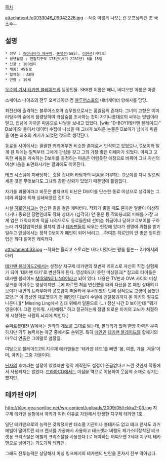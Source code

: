 [[목차]]

attachment:/c0033046_09042226.jpg
--작중 이렇게 나오는건 오프닝외엔 초 극소수--
== 설명 ==
 * 성우 : [[하야시바라 메구미]], [[홍영란]](SBS), [[이현선]](비디오)
 * 생년월일 : 연합지구력 173년(서기 2281년) 6월 15일
 * 신장 : 160센티 
 * 체중: 45킬로 
 * 혈액형 : AB형 
 * 연령 : 19세

[[우주의 기사 테카맨 블레이드]]의 등장인물. SBS판 이름은 애니, 비디오판 이름은 아랑.

스페이스 나이츠의 전투 오퍼레이터 겸 [[블루어스호]]의 내비게이터 항해사를 담당. 

최전선에 출격하는 블루어스호의 승무원으로서는 홍일점의 존재다. 그녀의 고향은 이미 라담수의 숲에게 점령당하여 라담숲를 조사하는 것이 자기나름대로의 싸우는 방법이라 믿고, 집념에 가까운 마음으로 나날을 보내고 있었다. [wiki:"D-BOY(테카맨 블레이드)" D보이]와 둘이서 데이터 수집에 나섰을 때 그녀가 보여준 눈물은 D보이가 남에게 마음을 여는 최초의 계기가 되었던 것으로 생각된다.

동료들 사이에서는 괄괄한 커리어우먼 비슷한 존재로서 인식되고 있었으나, D보이와 알게 된 뒤에는 일찍부터 그에게 관심을 갖고 그의 가장 좋은 이해자가 되었다. 이윽고 고독한 싸움을 계속하는 D보이를 동정하는 마음은 어렴풋한 애정으로 바뀌어 그녀 자신의 여성다움을 표면화시키는 결과에도 이어진다.

테크 시스템에 지배당하는 것을 겁내어 라담과의 싸움을 거부하는 D보이를 다시 일으켜세운 것은 무엇보다도 그녀의 강한 신뢰가 있었기 때문임에 틀림없다. 

자기를 괴물이라고 비웃은 발자크의 비난은 D보이를 단순한 동료 이상으로 생각하는 그녀의 외침에 의해 상쇄되었던 것이다.

사실 [[히로인]]치고는 안습한 길을 걸은 캐릭터다. 작화가 좋을 때도 혼자만 얼굴이 이상하다거나 중요한 장면인데도 작화 상태가 (심각히) 안 좋은 등 작화붕괴의 피해를 가장 크게 입은 캐릭터이며 작품 내적으로도 동료들한테 선머슴 취급이나 당하고 D보이를 구하느라 기지잠입액션을 펼치지 않나 [[테카맨]]들이 싸우는 현장에 있다가 생명에 위협을 받기 일쑤고 엔딩에서는 정작 D보이가 폐인이 되어 버리고... 하여튼 히로인의 안 좋은 업이란 업은 죄다 짊어진 캐릭터다. 


attachment:33.jpg
--작화는 올리고 스토리는 내다 버렸다는 평을 듣는-- 2기에서의 아키


[[테카맨 블레이드2]]에서는 설정상 지구제 테카맨의 첫번째 케이스로 자신이 직접 실험체가 되어 '테카맨 아키'로 변신하게 된다. 영상화되지 못한 미싱링크[* 참고로 타이틀은 데카맨 블레이드 [[MISSING LING]]이라고 되어 있다. 내용은 TV판과 OVA 사이의 미싱링크를 이어주는 영상이지만...]에 따르면 처음 변신했을 때의 자신을 본 폐인 상태의 D보이가 내면의 트라우마와 공포감이 떠올라서 무서워했던 탓에 심적으로 고생이 심했던 모양.[* 이 영상엔 재포멧되기 전 폐인인 디보이 수발에 멘탈붕괴까지 온 아키의 절규도 나온다.][* Missing Ling에서 침대 위에서 알몸으로 (...) 정신 나간 D 보이한테 "뭐가 영웅이야. 그럼 안아줘. 사랑해줘." 하고 절규하는게 정말 외로운 아키의 고뇌가 처절하게 시청하는 사람의 뇌리에 박힌다.]

[[슈퍼로봇대전 W]]에서는 원작의 계보를 그대로 밞는데, 볼테카가 없어 한방 화력은 부족하지만 격투 능력치는 아군 중에서도 순위권. 특히 [[애인]]인 [[테카맨 블레이드]]와 합체기의 마무리 연출은 그야말로 염장질.

여담으로 블레이드2의 지구제 테카맨들은 '테카맨 데드'를 빼면 '봄, 여름, 가을, 겨울'이며, 아키는 그중 가을이다.

[[닌자]]의 후예라는 설정이 있었지만 정작 제작진도 설정이 뜬금없다고 느낀 것인지 작중에서 사용되지는 않았다. [[드라마CD]]에서는 이점을 역으로 이용하여 웃음의 소재로 삼기는 했지만.

== 테카맨 아키 ==
http://blog.gearsonline.net/wp-content/uploads/2009/05/tekka2-03.jpg
지구제 테카맨 실험에서 아키가 여러 이유로 자원해서 탄생한 지구제 테카맨 1호.

일단 테카맨으로의 능력은 갖춰졌지만 대소멸 기관이나 볼테카도 없고 테크 랜서도 과거 에빌이 떨어트린 테크 랜서를 가공해서 사용하고 테크셋과 비행도 페가스II(장착된 테크셋용 크리스탈은 에빌의 크리스탈을 사용한다.)로 해야하는 어찌보면 2세대 지구제 테카맨으로 넘어가는 과도기적 테카맨.

그래도 전투능력은 상당해서 미싱 링크에서의 테카맨의 반란을 혼자서 전부 막아냈다.
